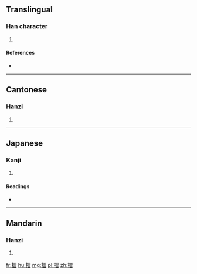 ==Translingual==

===Han character===
{{Han char|rn=75|rad=木|as=13|sn=17|four=4196<sub>2</sub>|canj=木一月田 (DMBW)}}

# {{defn|Han|sort=木13}}

====References====
* {{Han ref|kx=0556.280|dkj=15660|dj=0946.040|hdz=21300.080|uh=6A91|ud=27281|bh=ED44|bd=60740}}

----

==Cantonese==

===Hanzi===
{{yue-hanzi|jyut=|y=leui4}}

# {{defn|lang=yue|sort=木13}}

----

==Japanese==

===Kanji===
{{ja-kanji|grade=|rs=木13}}

# {{defn|lang=ja|sort=木13}}

====Readings====
* {{ja-readings|on=[[らい]] (rai)|kun=}}

----

==Mandarin==

===Hanzi===
{{cmn-hanzi|pin=[[léi]] ([[lei2]]), [[lèi]] ([[lei4]])|wg=lei<sup>2</sup>, lei<sup>4</sup>}}

# {{defn|lang=cmn|sort=木13}}

[[fr:檑]]
[[hu:檑]]
[[mg:檑]]
[[pl:檑]]
[[zh:檑]]